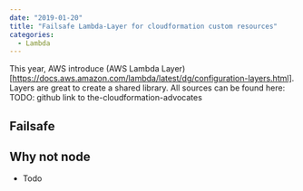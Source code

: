 ```yaml
---
date: "2019-01-20"
title: "Failsafe Lambda-Layer for cloudformation custom resources"
categories:
  - Lambda
---
```


This year, AWS introduce (AWS Lambda Layer)[https://docs.aws.amazon.com/lambda/latest/dg/configuration-layers.html]. 
Layers are great to create a shared library.
All sources can be found here: TODO: github link to the-cloudformation-advocates

## Failsafe 

## Why not node
- Todo

